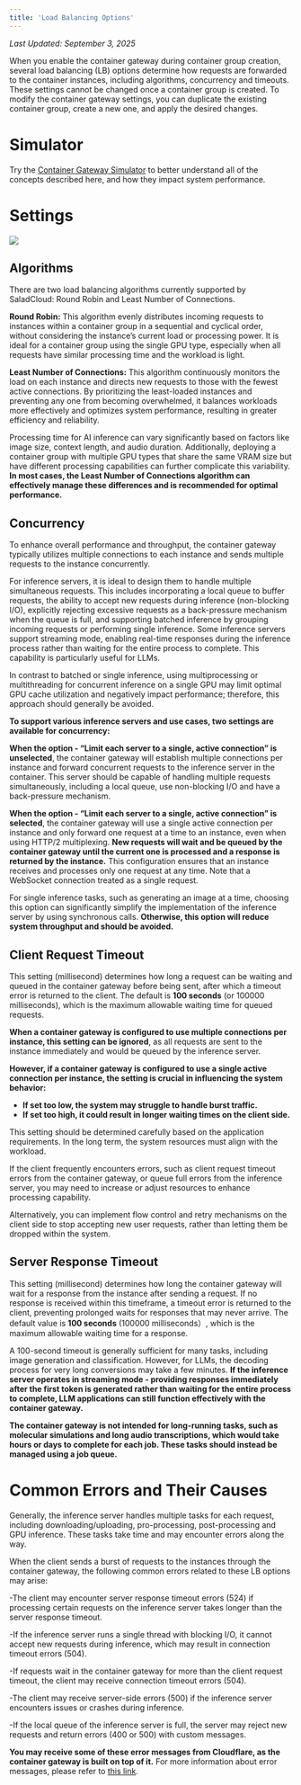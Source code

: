 ```yaml
---
title: 'Load Balancing Options'
---
```


_Last Updated: September 3, 2025_

When you enable the container gateway during container group creation, several load balancing (LB) options determine how
requests are forwarded to the container instances, including algorithms, concurrency and timeouts. These settings cannot
be changed once a container group is created. To modify the container gateway settings, you can duplicate the existing
container group, create a new one, and apply the desired changes.

# Simulator

Try the [Container Gateway Simulator](https://gateway-simulator.saladexamples.com/index.html) to better understand all
of the concepts described here, and how they impact system performance.

# Settings

<img src="/container-engine/images/load-balancer-options-1.png" />

## Algorithms

There are two load balancing algorithms currently supported by SaladCloud: Round Robin and Least Number of Connections.

**Round Robin:** This algorithm evenly distributes incoming requests to instances within a container group in a
sequential and cyclical order, without considering the instance’s current load or processing power. It is ideal for a
container group using the single GPU type, especially when all requests have similar processing time and the workload is
light.

**Least Number of Connections:** This algorithm continuously monitors the load on each instance and directs new requests
to those with the fewest active connections. By prioritizing the least-loaded instances and preventing any one from
becoming overwhelmed, it balances workloads more effectively and optimizes system performance, resulting in greater
efficiency and reliability.

Processing time for AI inference can vary significantly based on factors like image size, context length, and audio
duration. Additionally, deploying a container group with multiple GPU types that share the same VRAM size but have
different processing capabilities can further complicate this variability. **In most cases, the Least Number of
Connections algorithm can effectively manage these differences and is recommended for optimal performance.**

## Concurrency

To enhance overall performance and throughput, the container gateway typically utilizes multiple connections to each
instance and sends multiple requests to the instance concurrently.

For inference servers, it is ideal to design them to handle multiple simultaneous requests. This includes incorporating
a local queue to buffer requests, the ability to accept new requests during inference (non-blocking I/O), explicitly
rejecting excessive requests as a back-pressure mechanism when the queue is full, and supporting batched inference by
grouping incoming requests or performing single inference. Some inference servers support streaming mode, enabling
real-time responses during the inference process rather than waiting for the entire process to complete. This capability
is particularly useful for LLMs.

In contrast to batched or single inference, using multiprocessing or multithreading for concurrent inference on a single
GPU may limit optimal GPU cache utilization and negatively impact performance; therefore, this approach should generally
be avoided.

**To support various inference servers and use cases, two settings are available for concurrency:**

**When the option - “Limit each server to a single, active connection” is unselected**, the container gateway will
establish multiple connections per instance and forward concurrent requests to the inference server in the container.
This server should be capable of handling multiple requests simultaneously, including a local queue, use non-blocking
I/O and have a back-pressure mechanism.

**When the option - “Limit each server to a single, active connection” is selected**, the container gateway will use a
single active connection per instance and only forward one request at a time to an instance, even when using HTTP/2
multiplexing. **New requests will wait and be queued by the container gateway until the current one is processed and a
response is returned by the instance.** This configuration ensures that an instance receives and processes only one
request at any time. Note that a WebSocket connection treated as a single request.

For single inference tasks, such as generating an image at a time, choosing this option can significantly simplify the
implementation of the inference server by using synchronous calls. **Otherwise, this option will reduce system
throughput and should be avoided.**

## Client Request Timeout

This setting (millisecond) determines how long a request can be waiting and queued in the container gateway before being
sent, after which a timeout error is returned to the client. The default is **100 seconds** (or 100000 milliseconds),
which is the maximum allowable waiting time for queued requests.

**When a container gateway is configured to use multiple connections per instance, this setting can be ignored**, as all
requests are sent to the instance immediately and would be queued by the inference server.

**However, if a container gateway is configured to use a single active connection per instance, the setting is crucial
in influencing the system behavior:**

- **If set too low, the system may struggle to handle burst traffic.**
- **If set too high, it could result in longer waiting times on the client side.**

This setting should be determined carefully based on the application requirements. In the long term, the system
resources must align with the workload.

If the client frequently encounters errors, such as client request timeout errors from the container gateway, or queue
full errors from the inference server, you may need to increase or adjust resources to enhance processing capability.

Alternatively, you can implement flow control and retry mechanisms on the client side to stop accepting new user
requests, rather than letting them be dropped within the system.

## Server Response Timeout

This setting (millisecond) determines how long the container gateway will wait for a response from the instance after
sending a request. If no response is received within this timeframe, a timeout error is returned to the client,
preventing prolonged waits for responses that may never arrive. The default value is **100 seconds** (100000
milliseconds）, which is the maximum allowable waiting time for a response.

A 100-second timeout is generally sufficient for many tasks, including image generation and classification. However, for
LLMs, the decoding process for very long conversions may take a few minutes. **If the inference server operates in
streaming mode - providing responses immediately after the first token is generated rather than waiting for the entire
process to complete, LLM applications can still function effectively with the container gateway.**

**The container gateway is not intended for long-running tasks, such as molecular simulations and long audio
transcriptions, which would take hours or days to complete for each job. These tasks should instead be managed using a
job queue.**

# Common Errors and Their Causes

Generally, the inference server handles multiple tasks for each request, including downloading/uploading,
pro-processing, post-processing and GPU inference. These tasks take time and may encounter errors along the way.

When the client sends a burst of requests to the instances through the container gateway, the following common errors
related to these LB options may arise:

-The client may encounter server response timeout errors (524) if processing certain requests on the inference server
takes longer than the server response timeout.

-If the inference server runs a single thread with blocking I/O, it cannot accept new requests during inference, which
may result in connection timeout errors (504).

-If requests wait in the container gateway for more than the client request timeout, the client may receive connection
timeout errors (504).

-The client may receive server-side errors (500) if the inference server encounters issues or crashes during inference.

-If the local queue of the inference server is full, the server may reject new requests and return errors (400 or 500)
with custom messages.

**You may receive some of these error messages from Cloudflare, as the container gateway is built on top of it.** For
more information about error messages, please refer to [this link](/container-engine/explanation/gateway/error-pages).
